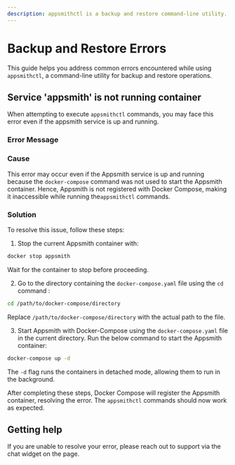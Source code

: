 ```yaml
---
description: appsmithctl is a backup and restore command-line utility. This troubleshooting guide helps to address the common errors encontered while using appsmithctl.
---
```


# Backup and Restore Errors

This guide helps you address common errors encountered while using `appsmithctl`, a command-line utility for backup and restore operations.

## Service 'appsmith' is not running container

When attempting to execute `appsmithctl` commands, you may face this error even if the appsmith service is up and running.

### Error Message

<Message
  messageContainerClassName="error"
  messageContent="Service 'appsmith' is not running container"
/>

### Cause

This error may occur even if the Appsmith service is up and running because the `docker-compose` command was not used to start the Appsmith container. Hence, Appsmith is not registered with Docker Compose, making it inaccessible while running the`appsmithctl` commands.

### Solution

To resolve this issue, follow these steps:

1. Stop the current Appsmith container with: 

```bash 
docker stop appsmith
```
Wait for the container to stop before proceeding.

2. Go to the directory containing the `docker-compose.yaml` file using the `cd` command :

```bash 
cd /path/to/docker-compose/directory
```

Replace `/path/to/docker-compose/directory` with the actual path to the file.

3. Start Appsmith with Docker-Compose using the `docker-compose.yaml` file in the current directory. Run the below command to start the Appsmith container:

```bash 
docker-compose up -d
```
The `-d` flag runs the containers in detached mode, allowing them to run in the background.

After completing these steps, Docker Compose will register the Appsmith container, resolving the error. The `appsmithctl` commands should now work as expected.

## Getting help

If you are unable to resolve your error, please reach out to support via the chat widget on the page.